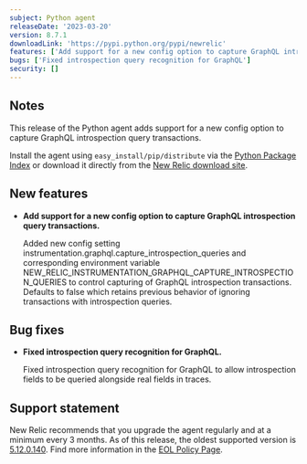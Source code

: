 ```yaml
---
subject: Python agent
releaseDate: '2023-03-20'
version: 8.7.1
downloadLink: 'https://pypi.python.org/pypi/newrelic'
features: ['Add support for a new config option to capture GraphQL introspection query transactions']
bugs: ['Fixed introspection query recognition for GraphQL']
security: [] 
---
```


## Notes

This release of the Python agent adds support for a new config option to capture GraphQL introspection query transactions.

Install the agent using `easy_install/pip/distribute` via the [Python Package Index](https://pypi.python.org/pypi/newrelic) or download it directly from the [New Relic download site](http://download.newrelic.com/python_agent/release).

## New features

* **Add support for a new config option to capture GraphQL introspection query transactions.**

  Added new config setting instrumentation.graphql.capture_introspection_queries and corresponding environment variable NEW_RELIC_INSTRUMENTATION_GRAPHQL_CAPTURE_INTROSPECTION_QUERIES to control capturing of GraphQL introspection transactions. Defaults to false which retains previous behavior of ignoring transactions with introspection queries. 

## Bug fixes
* **Fixed introspection query recognition for GraphQL.**

  Fixed introspection query recognition for GraphQL to allow introspection fields to be queried alongside real fields in traces.

## Support statement

  New Relic recommends that you upgrade the agent regularly and at a minimum every 3 months. As of this release, the oldest supported version is [5.12.0.140](/docs/release-notes/agent-release-notes/python-release-notes/python-agent-5120140). Find more information in the [EOL Policy Page](/docs/apm/agents/python-agent/getting-started/python-agent-eol-policy).
